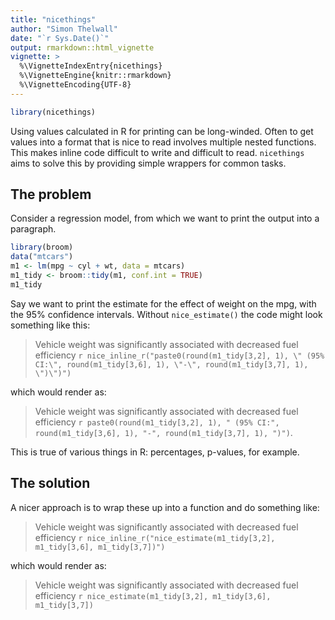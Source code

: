 ```yaml
---
title: "nicethings"
author: "Simon Thelwall"
date: "`r Sys.Date()`"
output: rmarkdown::html_vignette
vignette: >
  %\VignetteIndexEntry{nicethings}
  %\VignetteEngine{knitr::rmarkdown}
  %\VignetteEncoding{UTF-8}
---
```


```r
library(nicethings)
```

Using values calculated in R for printing can be long-winded. 
Often to get values into a format that is nice to read involves multiple nested functions. 
This makes inline code difficult to write and difficult to read. 
`nicethings` aims to solve this by providing simple wrappers for common tasks. 

## The problem

Consider a regression model, from which we want to print the output into a paragraph. 

```r
library(broom)
data("mtcars")
m1 <- lm(mpg ~ cyl + wt, data = mtcars)
m1_tidy <- broom::tidy(m1, conf.int = TRUE)
m1_tidy
```

Say we want to print the estimate for the effect of weight on the mpg, with the 95% confidence intervals. 
Without `nice_estimate()` the code might look something like this:

> Vehicle weight was significantly associated with decreased fuel efficiency `r nice_inline_r("paste0(round(m1_tidy[3,2], 1), \" (95% CI:\", round(m1_tidy[3,6], 1), \"-\", round(m1_tidy[3,7], 1), \")\")")`

which would render as: 

> Vehicle weight was significantly associated with decreased fuel efficiency `r paste0(round(m1_tidy[3,2], 1), " (95% CI:", round(m1_tidy[3,6], 1), "-", round(m1_tidy[3,7], 1), ")")`. 

This is true of various things in R: percentages, p-values, for example.

## The solution

A nicer approach is to wrap these up into a function and do something like: 

> Vehicle weight was significantly associated with decreased fuel efficiency `r nice_inline_r("nice_estimate(m1_tidy[3,2], m1_tidy[3,6], m1_tidy[3,7])")`

which would render as:

> Vehicle weight was significantly associated with decreased fuel efficiency `r nice_estimate(m1_tidy[3,2], m1_tidy[3,6], m1_tidy[3,7])`
